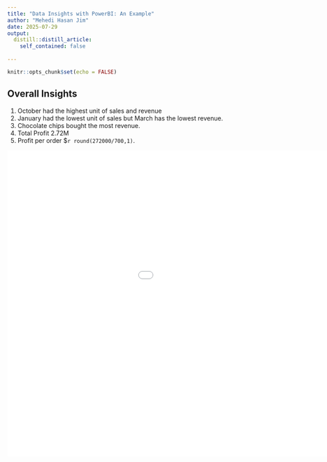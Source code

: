 ```yaml
---
title: "Data Insights with PowerBI: An Example"
author: "Mehedi Hasan Jim"
date: 2025-07-29
output:
  distill::distill_article:
    self_contained: false
   
---
```



```r
knitr::opts_chunk$set(echo = FALSE)
```



## Overall Insights

1. October had the highest unit of sales and revenue
2. January had the lowest unit of sales but March has the lowest revenue. 
3. Chocolate chips bought the most revenue.
4. Total Profit 2.72M
5. Profit per order $`r round(272000/700,1)`.

<div class = "pdfcontent">

<embed src="Example of PowerBI.pdf#zoom=77" width="1200px" height="700px" type="application/pdf">

</div>
